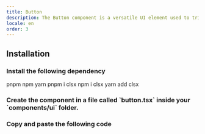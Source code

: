 ```yaml
---
title: Button
description: The Button component is a versatile UI element used to trigger actions in your application.
locale: en
order: 3
---
```


<ButtonPreview />

## Installation

<Steps>
  <Steps>
    <Step stepNumber={1}>
      <h3 className="scroll-m-20 font-semibold pb-2 tracking-tight cursor-text">
        Install the following dependency
      </h3>
      <Tabs defaultValue="pnpm">
        <TabsList>
          <TabsTrigger value="pnpm">pnpm</TabsTrigger>
          <TabsTrigger value="npm">npm</TabsTrigger>
          <TabsTrigger value="yarn">yarn</TabsTrigger>
        </TabsList>
        <TabsContent value="pnpm">
          <Snippet>pnpm i clsx</Snippet>
        </TabsContent>
        <TabsContent value="npm">
          <Snippet>npm i clsx</Snippet>
        </TabsContent>
        <TabsContent value="yarn">
          <Snippet>yarn add clsx</Snippet>
        </TabsContent>
      </Tabs>
    </Step>
  </Steps>
  <Step stepNumber={2}>
    <h3 className="scroll-m-20 font-semibold pb-2 tracking-tight cursor-text">
      Create the component in a file called `button.tsx` inside your
      `components/ui` folder.
    </h3>
  </Step>
  <Step stepNumber={3}>
    <h3 className="scroll-m-20 font-semibold pb-2 tracking-tight cursor-text">
      Copy and paste the following code
    </h3>
    <ButtonSourceCode />
  </Step>
</Steps>
